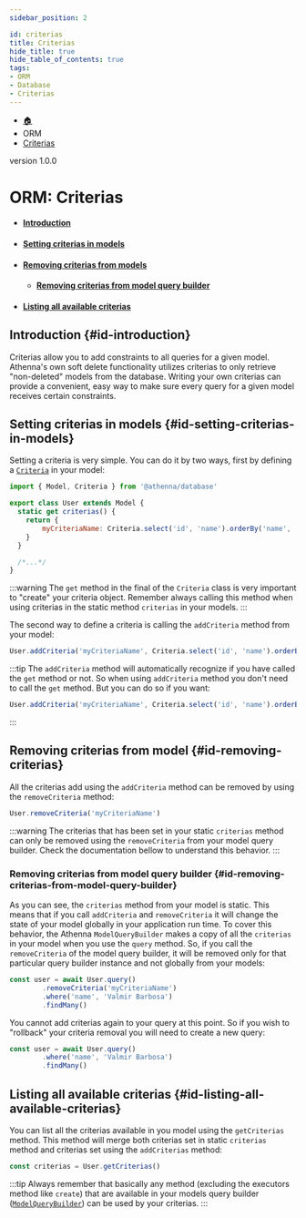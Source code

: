 ```yaml
---
sidebar_position: 2

id: criterias
title: Criterias
hide_title: true
hide_table_of_contents: true
tags:
- ORM
- Database
- Criterias
---
```


<nav aria-label="breadcrumbs">
    <ul class="breadcrumbs">
        <li class="breadcrumbs__item">
            <a class="breadcrumbs__link" href="/">🏠</a>
        </li>
        <li class="breadcrumbs__item">
            <a class="breadcrumbs__link">ORM</a>
        </li>
        <li class="breadcrumbs__item">
            <a class="breadcrumbs__link" href="/docs/orm/criterias">Criterias</a>
        </li>
    </ul>
</nav>

<span class="badge badge--secondary margin-top-bot">version 1.0.0</span>

# ORM: Criterias

- #### [Introduction](#id-introduction)
- #### [Setting criterias in models](#id-setting-criterias-in-models)
- #### [Removing criterias from models](#id-removing-criterias-from-models)
    - #### [Removing criterias from model query builder](#id-removing-criterias-from-model-query-builder)
- #### [Listing all available criterias](#id-listing-all-available-criterias)

## Introduction {#id-introduction}

Criterias allow you to add constraints to all queries for a given model. Athenna's own soft delete functionality utilizes criterias to only retrieve
"non-deleted" models from the database. Writing your own criterias can provide a convenient, easy way to make sure every query for a given model receives
certain constraints.

## Setting criterias in models {#id-setting-criterias-in-models}

Setting a criteria is very simple. You can do it by two ways, first by defining a [`Criteria`](https://github.com/AthennaIO/Database/blob/develop/src/Models/Criteria.js) in your model:

```javascript
import { Model, Criteria } from '@athenna/database'

export class User extends Model {
  static get criterias() {
    return {
        myCriteriaName: Criteria.select('id', 'name').orderBy('name', 'DESC').get()
    }
  }

  /*...*/
}
```

:::warning
The `get` method in the final of the `Criteria` class is very important to "create" your criteria object. Remember always calling this method when using
criterias in the static method `criterias` in your models.
:::

The second way to define a criteria is calling the `addCriteria` method from your model:

```javascript
User.addCriteria('myCriteriaName', Criteria.select('id', 'name').orderBy('name', 'DESC'))
```

:::tip
The `addCriteria` method will automatically recognize if you have called the `get` method or not. So when using `addCriteria` method you don't need
to call the `get` method. But you can do so if you want:

```javascript
User.addCriteria('myCriteriaName', Criteria.select('id', 'name').orderBy('name', 'DESC').get())
```
:::

## Removing criterias from model {#id-removing-criterias}

All the criterias add using the `addCriteria` method can be removed by using the `removeCriteria` method:

```javascript
User.removeCriteria('myCriteriaName')
```

:::warning
The criterias that has been set in your static `criterias` method can only be removed using the `removeCriteria` from your model query builder. Check the
documentation bellow to understand this behavior.
:::

### Removing criterias from model query builder {#id-removing-criterias-from-model-query-builder}

As you can see, the `criterias` method from your model is static. This means that if you call `addCriteria` and `removeCriteria` it will change the state of
your model globally in your application run time. To cover this behavior, the Athenna `ModelQueryBuilder` makes a copy of all the `criterias` in your model
when you use the `query` method. So, if you call the `removeCriteria` of the model query builder, it will be removed only for that particular query builder
instance and not globally from your models:

```javascript
const user = await User.query()
        .removeCriteria('myCriteriaName')
        .where('name', 'Valmir Barbosa')
        .findMany()
```

You cannot add criterias again to your query at this point. So if you wish to "rollback" your criteria removal you will need to create a new query:

```javascript
const user = await User.query()
        .where('name', 'Valmir Barbosa')
        .findMany()
```

## Listing all available criterias {#id-listing-all-available-criterias}

You can list all the criterias available in you model using the `getCriterias` method. This method will merge both criterias set in static `criterias` method
and criterias set using the `addCriterias` method:

```javascript
const criterias = User.getCriterias()
```

:::tip
Always remember that basically any method (excluding the executors method like `create`) that are available in your
models query builder ([`ModelQueryBuilder`](/docs/orm/getting-started#id-building-queries)) can be used by your criterias.
:::


